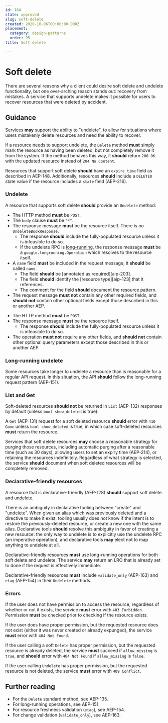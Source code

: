 ```yaml
---
id: 164
state: approved
slug: soft-delete
created: 2020-10-06T00:00:00.000Z
placement:
  category: design-patterns
  order: 95
title: Soft delete

--- 
```


# Soft delete

There are several reasons why a client could desire soft delete and undelete
functionality, but one over-arching reason stands out: recovery from mistakes.
A service that supports undelete makes it possible for users to recover
resources that were deleted by accident.

## Guidance

Services <b class="font-extrabold text-green-700">may</b> support the ability to "undelete", to allow for situations
where users mistakenly delete resources and need the ability to recover.

If a resource needs to support undelete, the `Delete` method <b class="font-extrabold	text-red-700">must</b> simply
mark the resource as having been deleted, but not completely remove it from the
system. If the method behaves this way, it <b class="font-extrabold	text-yellow-700">should</b> return `200 OK` with the
updated resource instead of `204 No Content`.

Resources that support soft delete <b class="font-extrabold	text-yellow-700">should</b> have an `expire_time` field as
described in AEP-148. Additionally, resources <b class="font-extrabold	text-yellow-700">should</b> include a `DELETED`
state value if the resource includes a `state` field (AEP-216).

### Undelete

A resource that supports soft delete <b class="font-extrabold	text-yellow-700">should</b> provide an `Undelete` method:


<Tabs>
  <TabItem label="Protocol Buffers">
  
  
  <Sample path="../aep.dev/aep/general/0164/undelete.proto" type="protobuf" token1="rpc UndeleteBook" token2="message UndeleteBookRequest" />
  
  - The HTTP method <b class="font-extrabold	text-red-700">must</b> be `POST`.
  - The `body` clause <b class="font-extrabold	text-red-700">must</b> be `"*"`.
  - The response message <b class="font-extrabold	text-red-700">must</b> be the resource itself. There is no
    `UndeleteBookResponse`.
    - The response <b class="font-extrabold	text-yellow-700">should</b> include the fully-populated resource unless it is
      infeasible to do so.
    - If the undelete RPC is [long-running](#long-running-undelete), the response
      message <b class="font-extrabold	text-red-700">must</b> be a `google.longrunning.Operation` which resolves to the
      resource itself.
  - A `name` field <b class="font-extrabold	text-red-700">must</b> be included in the request message; it <b class="font-extrabold	text-yellow-700">should</b> be
    called `name`.
    - The field <b class="font-extrabold	text-yellow-700">should</b> be [annotated as required][aip-203].
    - The field <b class="font-extrabold	text-yellow-700">should</b> identify the [resource type][aip-123] that it
      references.
    - The comment for the field <b class="font-extrabold	text-yellow-700">should</b> document the resource pattern.
  - The request message <b class="font-extrabold	text-red-700">must not</b> contain any other required fields, and
    <b class="font-extrabold	text-yellow-700">should not</b> contain other optional fields except those described in this
    or another AEP.
  
  
  </TabItem>
  <TabItem label="OpenAPI 3.0">
  
  
  <Sample path="../aep.dev/aep/general/0164/undelete.oas.yaml" type="yml" token1="paths" token2="" />
  
  - The HTTP method <b class="font-extrabold	text-red-700">must</b> be `POST`.
  - The response message <b class="font-extrabold	text-red-700">must</b> be the resource itself.
    - The response <b class="font-extrabold	text-yellow-700">should</b> include the fully-populated resource unless it is
      infeasible to do so.
  - The operation <b class="font-extrabold	text-red-700">must not</b> require any other fields, and <b class="font-extrabold	text-yellow-700">should not</b>
    contain other optional query parameters except those described in this or
    another AEP.
  
  
  </TabItem>
</Tabs>
    

### Long-running undelete

Some resources take longer to undelete a resource than is reasonable for a
regular API request. In this situation, the API <b class="font-extrabold	text-yellow-700">should</b> follow the
long-running request pattern (AEP-151).

### List and Get

Soft-deleted resources <b class="font-extrabold	text-yellow-700">should not</b> be returned in `List` (AEP-132) responses
by default (unless `bool show_deleted` is true).

A `Get` (AEP-131) request for a soft deleted resource <b class="font-extrabold	text-yellow-700">should</b> error with
`410 Gone` unless `bool show_deleted` is true, in which case soft-deleted
resources <b class="font-extrabold	text-red-700">must</b> return the resource.

Services that soft delete resources <b class="font-extrabold text-green-700">may</b> choose a reasonable strategy for
purging those resources, including automatic purging after a reasonable time
(such as 30 days), allowing users to set an expiry time (AEP-214), or retaining
the resources indefinitely. Regardless of what strategy is selected, the
service <b class="font-extrabold	text-yellow-700">should</b> document when soft deleted resources will be completely
removed.

### Declarative-friendly resources

A resource that is declarative-friendly (AEP-128) <b class="font-extrabold	text-yellow-700">should</b> support soft
delete and undelete.

<Aside type="caution" title="Important">
  There is an ambiguity in declarative tooling between "create"
  and "undelete". When given an alias which was previously deleted and a
  directive to make it exist, tooling usually does not know if the intent is to
  restore the previously-deleted resource, or create a new one with the same
  alias. Declarative tools <b class="font-extrabold	text-yellow-700">should</b> resolve this ambiguity in favor of creating
  a new resource: the only way to undelete is to explicitly use the undelete RPC
  (an imperative operation), and declarative tools <b class="font-extrabold text-green-700">may</b> elect not to map
  anything to undelete at all.
</Aside>

Declarative-friendly resources <b class="font-extrabold	text-red-700">must</b> use long-running operations for both
soft delete and undelete. The service <b class="font-extrabold text-green-700">may</b> return an LRO that is already set
to done if the request is effectively immediate.

Declarative-friendly resources <b class="font-extrabold	text-red-700">must</b> include `validate_only` (AEP-163) and
`etag` (AEP-154) in their `Undelete` methods.

### Errors

If the user does not have permission to access the resource, regardless of
whether or not it exists, the service <b class="font-extrabold	text-red-700">must</b> error with `403 Forbidden`.
Permission <b class="font-extrabold	text-red-700">must</b> be checked prior to checking if the resource exists.

If the user does have proper permission, but the requested resource does not
exist (either it was never created or already expunged), the service <b class="font-extrabold	text-red-700">must</b>
error with `404 Not Found`.

If the user calling a soft `Delete` has proper permission, but the requested
resource is already deleted, the service <b class="font-extrabold	text-red-700">must</b> succeed if `allow_missing` is
`true`, and <b class="font-extrabold	text-yellow-700">should</b> error with `404 Not Found` if `allow_missing` is
`false`.

If the user calling `Undelete` has proper permission, but the requested
resource is not deleted, the service <b class="font-extrabold	text-red-700">must</b> error with `409 Conflict`.

## Further reading

- For the `Delete` standard method, see AEP-135.
- For long-running operations, see AEP-151.
- For resource freshness validation (`etag`), see AEP-154.
- For change validation (`validate_only`), see AEP-163.
